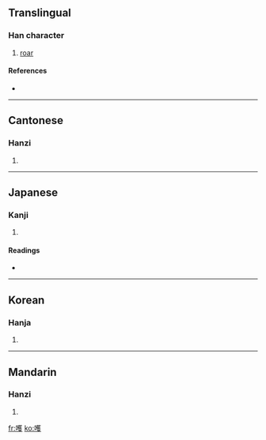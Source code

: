 ==Translingual==

===Han character===
{{Han char|rn=30|rad=口|as=14|sn=17|four=6404<sub>7</sub>|canj=口廿人水 (RTOE)}}

# [[roar]]

====References====
* {{Han ref|kx=0211.300|dkj=04452|dj=0434.240|hdz=10688.080|uh=5684|ud=22148|bh=ECC4|bd=60612}}

----

==Cantonese==

===Hanzi===
{{yue-hanzi|jyut=|y=o2}}

# {{defn|Cantonese}}

----

==Japanese==

===Kanji===
{{ja-kanji|grade=|rs=口14}}

# {{defn|Japanese}}

====Readings====
* {{ja-readings|on=[[かく]] (kaku), [[わく]] (waku)|kun=[[わめく]] (wameku), [[ああ]] (aa)}}

----

==Korean==

===Hanja===
{{ko-hanja|hangeul=획|rv=hoek|mr=hoek}}

# {{defn|Korean}}

----

==Mandarin==

===Hanzi===
{{cmn-hanzi|pin=[[huò]] ([[huo4]])|wg=huo<sup>4</sup>}}

# {{defn|Mandarin}}

[[fr:嚄]]
[[ko:嚄]]